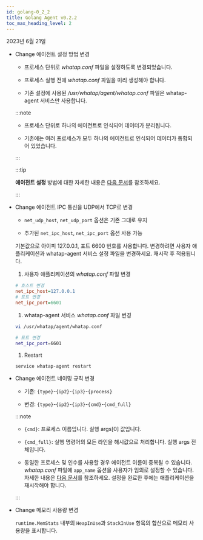 ```yaml
---
id: golang-0_2_2
title: Golang Agent v0.2.2
toc_max_heading_level: 2
---
```


2023년 6월 21일

-   <Status>Change</Status> 에이전트 설정 방법 변경

    -   프로세스 단위로 _whatap.conf_ 파일을 설정하도록 변경되었습니다.

    -   프로세스 실행 전에 _whatap.conf_ 파일을 미리 생성해야 합니다.

    -   기존 설정에 사용된 _/usr/whatap/agent/whatap.conf_ 파일은 whatap-agent 서비스만 사용합니다.

    :::note

    -   프로세스 단위로 하나의 에이전트로 인식되어 데이터가 분리됩니다.

    -   기존에는 여러 프로세스가 모두 하나의 에이전트로 인식되어 데이터가 통합되어 있었습니다.

    :::

    :::tip

    **에이전트 설정** 방법에 대한 자세한 내용은 [다음 문서](../../golang/install-agent#set-agent)를 참조하세요.

    :::

-   <Status>Change</Status> 에이전트 IPC 통신을 UDP에서 TCP로 변경

    -   `net_udp_host`, `net_udp_port` 옵션은 기존 그대로 유지

    -   추가된 `net_ipc_host`, `net_ipc_port` 옵션 사용 가능

    기본값으로 아이피 127.0.0.1, 포트 6600 번호를 사용합니다. 변경하려면 사용자 애플리케이션과 whatap-agent 서비스 설정 파일을 변경하세요. 재시작 후 적용됩니다.

    1.  사용자 애플리케이션의 _whatap.conf_ 파일 변경

    ```ini title='whatap.conf'
    # 호스트 변경
    net_ipc_host=127.0.0.1
    # 포트 변경
    net_ipc_port=6601
    ```

    1.  whatap-agent 서비스 _whatap.conf_ 파일 변경

    ```bash
    vi /usr/whatap/agent/whatap.conf

    # 포트 변경 
    net_ipc_port=6601
    ```

    1.  Restart

    ```bash
    service whatap-agent restart
    ```

-   <Status>Change</Status> 에이전트 네이밍 규칙 변경

    -   기존: `{type}`-`{ip2}`-`{ip3}`-`{process}`

    -   변경: `{type}`-`{ip2}`-`{ip3}`-`{cmd}`-`{cmd_full}`

    :::note

    -   `{cmd}`: 프로세스 이름입니다. 실행 args[0] 값입니다.

    -   `{cmd_full}`: 실행 명령어의 모든 라인을 해시값으로 처리합니다. 실행 args 전체입니다.

    -   동일한 프로세스 및 인수를 사용할 경우 에이전트 이름이 중복될 수 있습니다. _whatap.conf_ 파일에 `app_name` 옵션을 사용자가 임의로 설정할 수 있습니다. 자세한 내용은 [다음 문서](../../golang/install-agent#duplicate_appname)를 참조하세요. 설정을 완료한 후에는 애플리케이션을 재시작해야 합니다.

    :::

-   <Status>Change</Status> 메모리 사용량 변경

    `runtime.MemStats` 내부의 `HeapInUse`과 `StackInUse` 항목의 합산으로 메모리 사용량을 표시합니다. 
